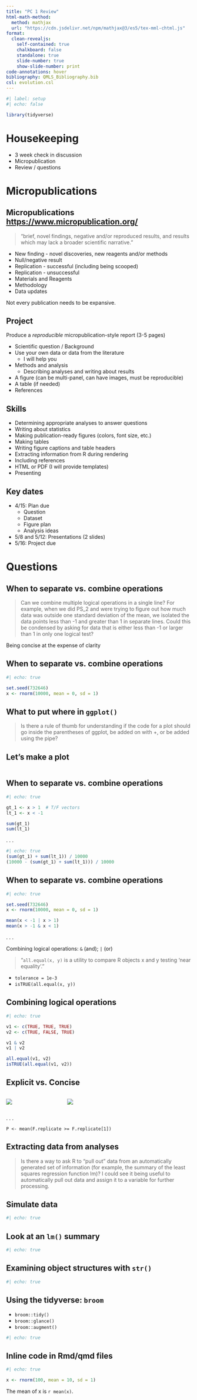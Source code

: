 ```yaml
---
title: "PC 1 Review"
html-math-method:
  method: mathjax
  url: "https://cdn.jsdelivr.net/npm/mathjax@3/es5/tex-mml-chtml.js"
format:
  clean-revealjs:
    self-contained: true
    chalkboard: false
    standalone: true
    slide-number: true
    show-slide-number: print
code-annotations: hover
bibliography: QMLS_Bibliography.bib
csl: evolution.csl
---
```


```r
#| label: setup
#| echo: false

library(tidyverse)
```


# Housekeeping {background-color="#40666e"}

- 3 week check in discussion
- Micropublication
- Review / questions


# Micropublications {background-color="#40666e"}


## Micropublications [https://www.micropublication.org/](https://www.micropublication.org/)

> "brief, novel findings, negative and/or reproduced results, and results which may lack a broader scientific narrative."

- New finding - novel discoveries, new reagents and/or methods
- Null/negative result
- Replication - successful (including being scooped)
- Replication - unsuccessful
- Materials and Reagents
- Methodology
- Data updates

:::{.alert}
Not every publication needs to be expansive.
:::


## Project

Produce a *reproducible* micropublication-style report (3-5 pages)

- Scientific question / Background
- Use your own data or data from the literature
    - I will help you
- Methods and analysis
    - Describing analyses and writing about results
- A figure (can be multi-panel, can have images, must be reproducible)
- A table (if needed)
- References


## Skills

- Determining appropriate analyses to answer questions
- Writing about statistics
- Making publication-ready figures (colors, font size, etc.)
- Making tables
- Writing figure captions and table headers
- Extracting information from R during rendering
- Including references
- HTML or PDF (I will provide templates)
- Presenting


## Key dates

- 4/15: Plan due
    - Question
    - Dataset
    - Figure plan
    - Analysis ideas
- 5/8 and 5/12: Presentations (2 slides)
- 5/16: Project due


# Questions {background-color="#f8c471"}


## When to separate vs. combine operations

> Can we combine multiple logical operations in a single line? For example, when we did PS_2 and were trying to figure out how much data was outside one standard deviation of the mean, we isolated the data points less than -1 and greater than 1 in separate lines. Could this be condensed by asking for data that is either less than -1 or larger than 1 in only one logical test?

Being concise at the expense of clarity


## When to separate vs. combine operations

```r
#| echo: true

set.seed(732646)
x <- rnorm(10000, mean = 0, sd = 1)
```


## What to put where in `ggplot()`

> Is there a rule of thumb for understanding if the code for a plot should go inside the parentheses of ggplot, be added on with +, or be added using the pipe?


## Let's make a plot

```r

```


## When to separate vs. combine operations

```r
#| echo: true

gt_1 <- x > 1  # T/F vectors
lt_1 <- x < -1

sum(gt_1)
sum(lt_1)
```

. . .

```r
#| echo: true
(sum(gt_1) + sum(lt_1)) / 10000
(10000 - (sum(gt_1) + sum(lt_1))) / 10000
```


## When to separate vs. combine operations

```r
#| echo: true

set.seed(732646)
x <- rnorm(10000, mean = 0, sd = 1)

mean(x < -1 | x > 1)
mean(x > -1 & x < 1)
```

. . .

Combining logical operations: `&` (and); `|` (or)

> "`all.equal(x, y)` is a utility to compare R objects x and y testing 'near equality'."

- `tolerance = 1e-3`
- `isTRUE(all.equal(x, y))`


## Combining logical operations

```r
#| echo: true

v1 <- c(TRUE, TRUE, TRUE)
v2 <- c(TRUE, FALSE, TRUE)

v1 & v2
v1 | v2

all.equal(v1, v2)
isTRUE(all.equal(v1, v2))
```


## Explicit vs. Concise

:::: {.columns}

::: {.column width="30%"}
![](images/Roff1.png)
:::

::: {.column width="70%"}
![](images/Roff2.png)
:::

::::

. . .

`P <- mean(F.replicate >= F.replicate[1])`


## Extracting data from analyses

> Is there a way to ask R to "pull out" data from an automatically generated set of information (for example, the summary of the least squares regression function lm)? I could see it being useful to automatically pull out data and assign it to a variable for further processing.


## Simulate data

```r
#| echo: true


```


## Look at an `lm()` summary

```r
#| echo: true


```


## Examining object structures with `str()`

```r
#| echo: true


```


## Using the tidyverse: `broom`

- `broom::tidy()`
- `broom::glance()`
- `broom::augment()`

```r
#| echo: true


```


## Inline code in Rmd/qmd files

```r
#| echo: true

x <- rnorm(100, mean = 10, sd = 1)
```

The mean of x is `r mean(x)`.

